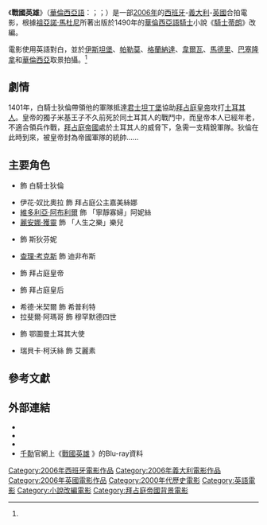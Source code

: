 {{noteTA
|T=zh-hk:戰國英雄; zh-mo:戰國英雄; zh-cn:骑士蒂朗 (电影);
|G1=Movie
|G2=Show
|1=zh-hk:戰國英雄; zh-mo:戰國英雄; zh-cn:骑士蒂朗;
|2=zh-tw:朱亞諾·馬托雷爾;zh-hk:祖亞諾·馬杜尼;zh-cn:朱亚诺·马托雷尔;
|3=zh-tw:蒂朗;zh-hk:狄倫;zh-cn:蒂朗;
|4=zh-tw:米格爾;zh-hk:米基;zh-cn:米格尔;
|5=zh-tw:蓮娜·瓦特伶;zh-hk:麗安娜·獲靈;zh-cn:莱昂诺尔·沃特凌;
|6=zh-tw:吉安卡羅·吉安尼尼;zh-hk:眞安卡奴·眞安里尼;zh-cn:吉安卡罗·吉安尼尼;
|7=zh-tw:英格麗·魯畢歐;zh-hk:姬列·盧比奧;zh-cn:英格丽·卢比奥;
|8=zh-tw:珍·愛舍;zh-hk:珍·愛舍;zh-cn:简·爱舍;
}}

{{Infobox film
|name           = 戰國英雄
|original_name  = {{lang|ca|Tirant lo Blanc}}
|image          = Tirant lo Blanch (Hong Kong version DVD cover).jpg
|caption        = [[千勣企業|千勣]]發行香港版[[DVD|DVD]]封面
|director       = [[文森特·阿兰达|文森特·阿兰达]]
|producer       = Enrique Viciano
|screenplay     = [[文森特·阿兰达|文森特·阿兰达]]
|story          =
|starring       = {{tsl|en|Casper Zafer|卡士柏·渣菲}}<br />[[伊花·奴比奧拉|伊花·奴比奧拉]]<br />[[蓮娜·瓦特伶|麗安娜·獲靈]]<br />{{tsl|en|Ingrid Rubio|姬列·盧比奧}}<br />[[維多利亞·阿布利爾|維多利亞·阿布利爾]]<br />[[查理·考克斯|查理·考克斯]]
|music          = {{tsl|en|José Nieto (composer)|荷西·涅多}}
|cinematography = José Luis Alcaine
|editing        = Teresa Font
|studio         = Carolina Films<br />DeAPlaneta<br />Future Films<br />Talent Films
|sequel         = 
|distributor    = Arclight Films
|released       = {{Film date|2006|4|7}}
|runtime        = 127分鐘<ref name = " Majarín 510">Majarín, ''Una Vida de Cine'', p. 510</ref>
|country        = {{西班牙電影產地}}<br />{{義大利電影產地}}<br />{{英國電影產地}}
|language       = [[英語|英語]]
|budget         = 1500萬[[歐元|歐元]]<ref name="cultura.elpais.com">[http://cultura.elpais.com/cultura/2006/03/30/actualidad/1143669603_850215.html ''Vicente Aranda estrena Tirant lo Blanc'']</ref>
|gross          = 150萬歐元<ref name = " Majarín 509">Majarín, ''Una Vida de Cine'', p. 509</ref>
| followed_by   =
| hk_name       = 戰國英雄
}}

《'''戰國英雄'''》（[[華倫西亞語|華倫西亞語]]：{{lang|ca|Tirant lo Blanc}}；{{lang-es|Tirante el Blanco}}；{{lang-en|The Maidens' Conspiracy}}）是一部[[2006年電影|2006年]]的[[西班牙電影|西班牙]]-[[義大利電影|義大利]]-[[英國電影|英國]]合拍電影，根據[[祖亞諾·馬杜尼|祖亞諾·馬杜尼]]所著出版於1490年的[[華倫西亞語|華倫西亞語]][[騎士文學|騎士]]小說《[[騎士蒂朗|騎士蒂朗]]》改編。

電影使用英語對白，並於[[伊斯坦堡|伊斯坦堡]]、[[帕勒莫|帕勒莫]]、[[格蘭納達|格蘭納達]]、[[韋爾瓦|韋爾瓦]]、[[馬德里|馬德里]]、[[巴塞隆拿|巴塞隆拿]]和[[華倫西亞|華倫西亞]]取景拍攝。<ref name="cultura.elpais.com"/>

==劇情==
1401年，白騎士狄倫帶領他的軍隊抵達[[君士坦丁堡|君士坦丁堡]]協助[[拜占庭皇帝列表|拜占庭皇帝]]攻打[[鄂圖曼土耳其人|土耳其人]]。皇帝的獨子米基王子不久前死於同土耳其人的戰鬥中，而皇帝本人已經年老，不適合領兵作戰，[[拜占庭帝國|拜占庭帝國]]處於土耳其人的威脅下，急需一支精銳軍隊。狄倫在此時到來，被皇帝封為帝國軍隊的統帥......

==主要角色==
*{{tsl|en|Casper Zafer|卡士柏·渣菲}} 飾 白騎士狄倫
*伊花·奴比奧拉 飾 拜占庭公主嘉美絲娜
*[[維多利亞·阿布利爾|維多利亞·阿布利爾]] 飾 「寧靜寡婦」阿妮絲  
*[[蓮娜·瓦特伶|麗安娜·獲靈]] 飾 「人生之樂」樂兒 
*{{tsl|en|Ingrid Rubio|姬列·盧比奧}} 飾 斯狄芬妮
*[[查理·考克斯|查理·考克斯]] 飾 迪非布斯
*{{tsl|en|Giancarlo Giannini|眞安卡奴·眞安里尼}} 飾 拜占庭皇帝
*{{tsl|en|Jane Asher|珍·愛舍}} 飾 拜占庭皇后
*希德·米契爾 飾 希普利特 
*拉斐爾·阿瑪哥 飾 穆罕默德四世
*{{tsl|en|Jay Benedict|傑·班迪特}} 飾 鄂圖曼土耳其大使
*瑞貝卡·柯沃絲 飾 艾麗素

==參考文獻==
{{Reflist}}

==外部連結==
* {{IMDb title|0448154|戰國英雄}}
* {{Amg movie|315829|戰國英雄}}
* {{Rotten-tomatoes|the-maidens-conspiracy-tirante-el-blanco|戰國英雄}}
* [[千勣企業|千勣]]官網上《[http://www.kam.com.hk/detail.php?code=7-B73084 戰國英雄] {{Wayback|url=http://www.kam.com.hk/detail.php?code=7-B73084 |date=20161124095429 }}》的Blu-ray資料 {{zh-hk}}

{{Portal bar|電影|西班牙}}
[[Category:2006年西班牙電影作品|Category:2006年西班牙電影作品]]
[[Category:2006年義大利電影作品|Category:2006年義大利電影作品]]
[[Category:2006年英國電影作品|Category:2006年英國電影作品]]
[[Category:2000年代歷史電影|Category:2000年代歷史電影]]
[[Category:英語電影|Category:英語電影]]
[[Category:小說改編電影|Category:小說改編電影]]
[[Category:拜占庭帝國背景電影|Category:拜占庭帝國背景電影]]